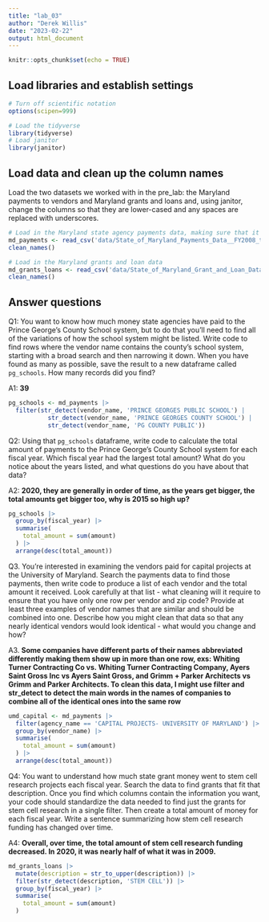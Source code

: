 ```yaml
---
title: "lab_03"
author: "Derek Willis"
date: "2023-02-22"
output: html_document
---
```


```r
knitr::opts_chunk$set(echo = TRUE)
```

## Load libraries and establish settings

```r
# Turn off scientific notation
options(scipen=999)

# Load the tidyverse
library(tidyverse)
# Load janitor
library(janitor)
```

## Load data and clean up the column names

Load the two datasets we worked with in the pre_lab: the Maryland payments to vendors and Maryland grants and loans and, using janitor, change the columns so that they are lower-cased and any spaces are replaced with underscores.

```r
# Load in the Maryland state agency payments data, making sure that it correctly sets the datatypes using all of the rows
md_payments <- read_csv('data/State_of_Maryland_Payments_Data__FY2008_to_FY2024.csv')|>
clean_names()

# Load in the Maryland grants and loan data
md_grants_loans <- read_csv('data/State_of_Maryland_Grant_and_Loan_Data__FY2009_to_FY2022.csv')|>
clean_names()
```

## Answer questions

Q1: You want to know how much money state agencies have paid to the Prince George's County School system, but to do that you'll need to find all of the variations of how the school system might be listed. Write code to find rows where the vendor name contains the county's school system, starting with a broad search and then narrowing it down. When you have found as many as possible, save the result to a new dataframe called `pg_schools`. How many records did you find?

A1: **39**

```r
pg_schools <- md_payments |>
  filter(str_detect(vendor_name, 'PRINCE GEORGES PUBLIC SCHOOL') |
           str_detect(vendor_name, 'PRINCE GEORGES COUNTY SCHOOL') |
           str_detect(vendor_name, 'PG COUNTY PUBLIC'))
```

Q2: Using that `pg_schools` dataframe, write code to calculate the total amount of payments to the Prince George's County School system for each fiscal year. Which fiscal year had the largest total amount? What do you notice about the years listed, and what questions do you have about that data?

A2: **2020, they are generally in order of time, as the years get bigger, the total amounts get bigger too, why is 2015 so high up?**

```r
pg_schools |>
  group_by(fiscal_year) |>
  summarise(
    total_amount = sum(amount)
  ) |>
  arrange(desc(total_amount))
```

Q3. You're interested in examining the vendors paid for capital projects at the University of Maryland. Search the payments data to find those payments, then write code to produce a list of each vendor and the total amount it received. Look carefully at that list - what cleaning will it require to ensure that you have only one row per vendor and zip code? Provide at least three examples of vendor names that are similar and should be combined into one. Describe how you might clean that data so that any nearly identical vendors would look identical - what would you change and how?

A3. **Some companies have different parts of their names abbreviated differently making them show up in more than one row, exs: Whiting Turner Contracting Co vs. Whiting Turner Contracting Company, Ayers Saint Gross Inc vs Ayers Saint Gross, and Grimm + Parker Architects vs Grimm and Parker Architects. To clean this data, I might use filter and str_detect to detect the main words in the names of companies to combine all of the identical ones into the same row**

```r
umd_capital <- md_payments |>
  filter(agency_name == 'CAPITAL PROJECTS- UNIVERSITY OF MARYLAND') |>
  group_by(vendor_name) |>
  summarise(
    total_amount = sum(amount)
  ) |>
  arrange(desc(total_amount))
```

Q4: You want to understand how much state grant money went to stem cell research projects each fiscal year. Search the data to find grants that fit that description. Once you find which columns contain the information you want, your code should standardize the data needed to find just the grants for stem cell research in a single filter. Then create a total amount of money for each fiscal year. Write a sentence summarizing how stem cell research funding has changed over time.

A4: **Overall, over time, the total amount of stem cell research funding decreased. In 2020, it was nearly half of what it was in 2009.**

```r
md_grants_loans |>
  mutate(description = str_to_upper(description)) |>
  filter(str_detect(description, 'STEM CELL')) |>
  group_by(fiscal_year) |>
  summarise(
    total_amount = sum(amount)
  )
```

